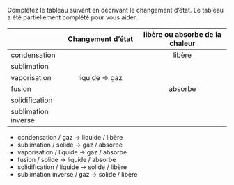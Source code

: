 :::::: {.Exercise-container}
::: {.Exercise data-latex=""}

Complétez le tableau suivant en décrivant le changement d'état. Le tableau a été partiellement complété pour vous aider.

:::

|                     | Changement d'état          | libère ou absorbe de la chaleur |
| ------------------- | :------------------------: | :----------------------------: |
| condensation        |                            | libère                         |
| sublimation         |                            |                                |
| vaporisation        | liquide $\rightarrow$ gaz  |                                |
| fusion              |                            | absorbe                        |
| solidification      |                            |                                |
| sublimation inverse |                            |                                |

::::::

::: {.Answer data-latex=""}

- condensation / gaz $\rightarrow$ liquide / libère
- sublimation / solide $\rightarrow$ gaz / absorbe
- vaporisation / liquide $\rightarrow$ gaz / absorbe
- fusion / solide $\rightarrow$ liquide / absorbe
- solidification / liquide $\rightarrow$ solide / libère
- sublimation inverse / gaz $\rightarrow$ solide / libère

:::
